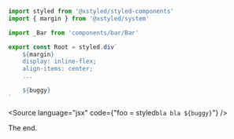 
<Meta title="Bug Report" />

```js
import styled from '@xstyled/styled-components'
import { margin } from '@xstyled/system'

import _Bar from 'components/bar/Bar'

export const Root = styled.div`
	${margin}
	display: inline-flex;
	align-items: center;
	...

	${buggy}
`
```

<Source language="jsx" code={"foo = styled`bla bla ${buggy}`"} />

The end.
